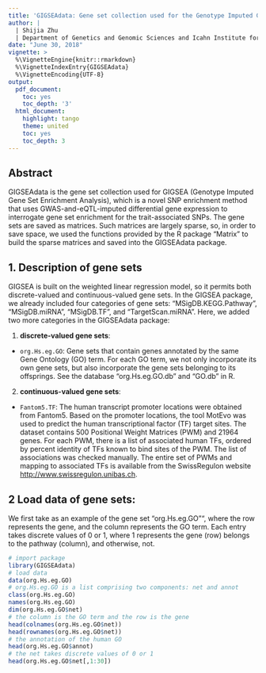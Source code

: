 ```yaml
---
title: 'GIGSEAdata: Gene set collection used for the Genotype Imputed Gene Set Enrichment Analysis (GIGSEA)'
author: |
  | Shijia Zhu
  | Department of Genetics and Genomic Sciences and Icahn Institute for Genomics and Multiscale Biology, Icahn School of Medicine at Mount Sinai, New York, NY 10029, USA
date: "June 30, 2018"
vignette: >
  %\VignetteEngine{knitr::rmarkdown}
  %\VignetteIndexEntry{GIGSEAdata}
  %\VignetteEncoding{UTF-8}
output:
  pdf_document:
    toc: yes
    toc_depth: '3'
  html_document:
    highlight: tango
    theme: united
    toc: yes
    toc_depth: 3
---
```


## Abstract
GIGSEAdata is the gene set collection used for GIGSEA (Genotype Imputed Gene 
Set Enrichment Analysis), which is a novel SNP enrichment method that uses GWAS-and-eQTL-imputed differential gene expression to interrogate gene set enrichment for the trait-associated SNPs. The gene sets are saved as matrices. 
Such matrices are largely sparse, so, in order to save space, we used the 
functions provided by the R package "Matrix" to build the sparse matrices and 
saved into the GIGSEAdata package.  

## 1. Description of gene sets
GIGSEA is built on the weighted linear regression model, so it permits both 
discrete-valued and continuous-valued gene sets. In the GIGSEA package, we 
already included four categories of gene sets: "MSigDB.KEGG.Pathway", "MSigDB.miRNA", "MSigDB.TF", and "TargetScan.miRNA". Here, we added two more 
categories in the GIGSEAdata package:

1) **discrete-valued gene sets**:
- `org.Hs.eg.GO`: Gene sets that contain genes annotated by the same Gene 
Ontology (GO) term. For each GO term, we not only incorporate its own gene sets, but also incorporate the gene sets belonging to its offsprings. See the database "org.Hs.eg.GO.db" and "GO.db" in R. 

2) **continuous-valued gene sets**:
- `Fantom5.TF`: The human transcript promoter locations were obtained from 
Fantom5. Based on the promoter locations, the tool MotEvo was used to predict 
the human transcriptional factor (TF) target sites. The dataset contains 500 
Positional Weight Matrices (PWM) and 21964 genes. For each PWM, there is a list 
of associated human TFs, ordered by percent identity of TFs known to bind sites 
of the PWM. The list of associations was checked manually. The entire set of 
PWMs and mapping to associated TFs is available from the SwissRegulon website
<http://www.swissregulon.unibas.ch>.

## 2 Load data of gene sets:
We first take as an example of the gene set "org.Hs.eg.GO"", where the row represents the gene, and the column represents the GO term. Each entry takes discrete values of 0 or 1, where 1 represents the gene (row) belongs to the 
pathway (column), and otherwise, not.  
```r
# import package
library(GIGSEAdata)
# load data
data(org.Hs.eg.GO)
# org.Hs.eg.GO is a list comprising two components: net and annot
class(org.Hs.eg.GO)
names(org.Hs.eg.GO)
dim(org.Hs.eg.GO$net)
# the column is the GO term and the row is the gene
head(colnames(org.Hs.eg.GO$net))
head(rownames(org.Hs.eg.GO$net))
# the annotation of the human GO
head(org.Hs.eg.GO$annot)
# the net takes discrete values of 0 or 1
head(org.Hs.eg.GO$net[,1:30])
```

